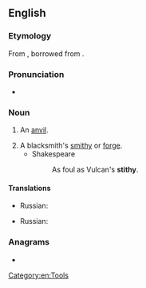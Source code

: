 ==English==

===Etymology===
From {{inh|en|enm|}}, borrowed from {{der|en|non|steði}}.

===Pronunciation===
* {{IPA|en|/ˈstɪðɪ/}}

===Noun===
{{en-noun|stithies}}

# An [[anvil]].
#: {{rfquotek|en|Sir Walter Scott}}
# A blacksmith's [[smithy]] or [[forge]].
#* Shakespeare
#*: As foul as Vulcan's '''stithy'''.

====Translations====
{{trans-top|an anvil}}
* Russian: {{t+|ru|накова́льня|f}}
{{trans-mid}}
{{trans-bottom}}

{{trans-top|smithy or forge}}
* Russian: {{t+|ru|ку́зница|f}}
{{trans-mid}}
{{trans-bottom}}

===Anagrams===
* {{anagrams|en|a=histty|shitty}}

[[Category:en:Tools]]